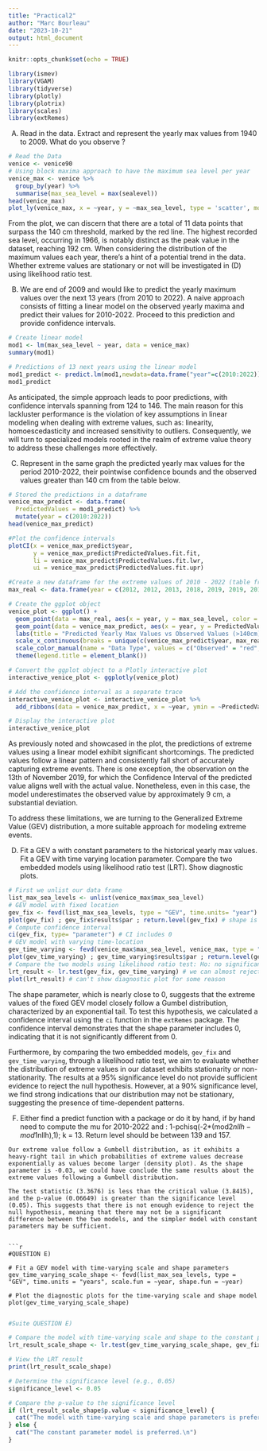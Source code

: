 ```yaml
---
title: "Practical2"
author: "Marc Bourleau"
date: "2023-10-21"
output: html_document
---
```


```r
knitr::opts_chunk$set(echo = TRUE)
```

```r
library(ismev)
library(VGAM)
library(tidyverse)
library(plotly)
library(plotrix) 
library(scales)
library(extRemes)
```

(A)  Read in the data. Extract and represent the yearly max values from 1940 to 2009. What do you
observe ?
```r
# Read the Data
venice <- venice90
# Using block maxima approach to have the maximum sea level per year 
venice_max <- venice %>%
  group_by(year) %>%
  summarise(max_sea_level = max(sealevel))
head(venice_max)
plot_ly(venice_max, x = ~year, y = ~max_sea_level, type = 'scatter', mode = 'markers', name = 'Max Value') %>% layout(title = "Maximum Value per year", xaxis = list(title="Year"), yaxis = list(title="Maximum Value"))  %>% add_segments(x = 1940, xend = 2009, y = 140, yend = 140, line = list(color = 'red', width = 2))

```

From the plot, we can discern that there are a total of 11 data points that surpass the 140 cm threshold, marked by the red line. The highest recorded sea level, occurring in 1966, is notably distinct as the peak value in the dataset, reaching 192 cm. When considering the distribution of the maximum values each year, there's a hint of a potential trend in the data. Whether extreme values are stationary or not will be investigated in (D) using likelihood ratio test. 

(B) We are end of 2009 and would like to predict the yearly maximum values over the next 13 years (from 2010 to 2022). A naive approach consists of fitting a linear model on the observed
yearly maxima and predict their values for 2010-2022. Proceed to this prediction and provide confidence intervals.
```r
# Create linear model 
mod1 <- lm(max_sea_level ~ year, data = venice_max)
summary(mod1)

# Predictions of 13 next years using the linear model 
mod1_predict <- predict.lm(mod1,newdata=data.frame("year"=c(2010:2022)),se=T, interval = "confidence", level = 0.95)
mod1_predict

```


As anticipated, the simple approach leads to poor predictions, with confidence intervals spanning from 124 to 146. The main reason for this lackluster performance is the  violation of key assumptions in linear modeling when dealing with extreme values, such as: linearity, homoescedasticity and increased sensitivity to outliers. Consequently, we will turn to specialized models rooted in the realm of extreme value theory to address these challenges more effectively.

(C) Represent in the same graph the predicted yearly max values for the period 2010-2022, their pointwise confidence bounds and the observed values greater than 140 cm from the table below.
```r

# Stored the predictions in a dataframe 
venice_max_predict <- data.frame(
  PredictedValues = mod1_predict) %>% 
  mutate(year = c(2010:2022))
head(venice_max_predict)

#Plot the confidence intervals
plotCI(x = venice_max_predict$year,
       y = venice_max_predict$PredictedValues.fit.fit,
       li = venice_max_predict$PredictedValues.fit.lwr,
       ui = venice_max_predict$PredictedValues.fit.upr)

#Create a new dataframe for the extreme values of 2010 - 2022 (table from Wikipedia)
max_real <- data.frame(year = c(2012, 2012, 2013, 2018, 2019, 2019, 2019, 2022), max_sea_level = c(143, 149, 143, 156, 187, 144, 154, 204))

# Create the ggplot object
venice_plot <- ggplot() +
  geom_point(data = max_real, aes(x = year, y = max_sea_level, color = "Observed"), alpha = 0.5, show.legend = TRUE, name = "Observed") +
  geom_point(data = venice_max_predict, aes(x = year, y = PredictedValues.fit.fit, color = "Predicted"), shape = 1, show.legend = TRUE, name = "Predicted") +
  labs(title = "Predicted Yearly Max Values vs Observed Values (>140cm)", x = "Year", y = "Sea Level") +
  scale_x_continuous(breaks = unique(c(venice_max_predict$year, max_real$year))) +
  scale_color_manual(name = "Data Type", values = c("Observed" = "red", "Predicted" = "black")) +
  theme(legend.title = element_blank())

# Convert the ggplot object to a Plotly interactive plot
interactive_venice_plot <- ggplotly(venice_plot)

# Add the confidence interval as a separate trace
interactive_venice_plot <- interactive_venice_plot %>%
  add_ribbons(data = venice_max_predict, x = ~year, ymin = ~PredictedValues.fit.lwr, ymax = ~PredictedValues.fit.upr, color = I("blue"), showlegend = TRUE, name = "Confidence Interval")

# Display the interactive plot
interactive_venice_plot

```
As previously noted and showcased in the plot, the predictions of extreme values using a linear model exhibit significant shortcomings. The predicted values follow a linear pattern and consistently fall short of accurately capturing extreme events. There is one exception, the observation on the 13th of November 2019, for which the Confidence Interval of the predicted value aligns well with the actual value. Nonetheless, even in this case, the model underestimates the observed value by approximately 9 cm, a substantial deviation.

To address these limitations, we are turning to the Generalized Extreme Value (GEV) distribution, a more suitable approach for modeling extreme events.


(D) Fit a GEV a with constant parameters to the historical yearly max values. Fit a GEV with time varying location parameter. Compare the two embedded models using likelihood ratio test (LRT). Show diagnostic plots.

```r
# First we unlist our data frame
list_max_sea_levels <- unlist(venice_max$max_sea_level)
# GEV model with fixed location 
gev_fix <- fevd(list_max_sea_levels, type = "GEV", time.units= "year")
plot(gev_fix) ; gev_fix$results$par ; return.level(gev_fix) # shape is almost equal to 0.
# Compute confidence interval 
ci(gev_fix, type= "parameter") # CI includes 0
# GEV model with varying time-location 
gev_time_varying <- fevd(venice_max$max_sea_level, venice_max, type = "GEV", time.units= "year", location.fun = ~year)
plot(gev_time_varying) ; gev_time_varying$results$par ; return.level(gev_time_varying)
# Compare the two models using likelihood ratio test: Ho: no significant difference in model fit H1: there is a significant difference in model fit between the two models.
lrt_result <- lr.test(gev_fix, gev_time_varying) # we can almost reject the null hypothesis at 95% significant level, which make sense as we have indications that the distribution is non-stationary
plot(lrt_result) # can't show diagnostic plot for some reason 

```
The shape parameter, which is nearly close to 0, suggests that the extreme values of the fixed GEV model closely follow a Gumbel distribution, characterized by an exponential tail. To test this hypothesis, we calculated a confidence interval using the `ci` function in the `extRemes` package. The confidence interval demonstrates that the shape parameter includes 0, indicating that it is not significantly different from 0.

Furthermore, by comparing the two embedded models, `gev_fix` and `gev_time_varying`, through a likelihood ratio test, we aim to evaluate whether the distribution of extreme values in our dataset exhibits stationarity or non-stationarity. The results at a 95% significance level do not provide sufficient evidence to reject the null hypothesis. However, at a 90% significance level, we find strong indications that our distribution may not be stationary, suggesting the presence of time-dependent patterns.


(F) Either find a predict function with a package or do it by hand, if by hand need to compute the mu for 2010-2022 and : 1-pchisq(-2*(mod2$nllh-mod1$nllh),1); k = 13. Return level should be between 139 and 157. 



```
Our extreme value follow a Gumbell distribution, as it exhibits a heavy-right tail in which probabilities of extreme values decrease exponentially as values become larger (density plot). As the shape parameter is -0.03, we could have conclude the same results about the extreme values following a Gumbell distribution. 

The test statistic (3.3676) is less than the critical value (3.8415), and the p-value (0.06649) is greater than the significance level (0.05). This suggests that there is not enough evidence to reject the null hypothesis, meaning that there may not be a significant difference between the two models, and the simpler model with constant parameters may be sufficient. 


```r
#QUESTION E)

# Fit a GEV model with time-varying scale and shape parameters
gev_time_varying_scale_shape <- fevd(list_max_sea_levels, type = "GEV", time.units = "years", scale.fun = ~year, shape.fun = ~year)

# Plot the diagnostic plots for the time-varying scale and shape model
plot(gev_time_varying_scale_shape)


```
```r

#Suite QUESTION E)

# Compare the model with time-varying scale and shape to the constant parameter model using LRT
lrt_result_scale_shape <- lr.test(gev_time_varying_scale_shape, gev_fix)

# View the LRT result
print(lrt_result_scale_shape)

# Determine the significance level (e.g., 0.05)
significance_level <- 0.05

# Compare the p-value to the significance level
if (lrt_result_scale_shape$p.value < significance_level) {
  cat("The model with time-varying scale and shape parameters is preferred.\n")
} else {
  cat("The constant parameter model is preferred.\n")
}

```


